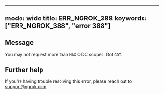 
---
mode: wide
title: ERR_NGROK_388
keywords: ["ERR_NGROK_388", "error 388"]
---

## Message
You may not request more than `MAX` OIDC scopes. Got `GOT`.




## Further help
If you're having trouble resolving this error, please reach out to [support@ngrok.com](mailto:support@ngrok.com?subject=Help%20with%20ERR_NGROK_388)

